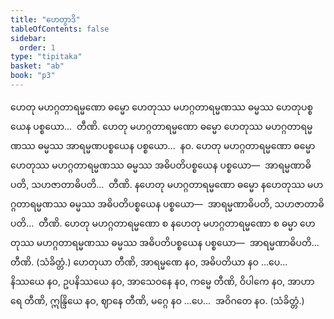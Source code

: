```yaml
---
title: "ဟေတွာဒိ"
tableOfContents: false
sidebar:
  order: 1
type: "tipitaka"
basket: "ab"
book: "p3"
---
```



<DynamicBreadcrumb />

<Division number="393" book="p3" e="ch" v="39" p="285">

<Paragraph number="845" book="p3">
ဟေတု မဟဂ္ဂတာရမ္မဏော ဓမ္မော ဟေတုဿ မဟဂ္ဂတာရမ္မဏဿ ဓမ္မဿ ဟေတုပစ္စယေန ပစ္စယော…  တီဏိ.
</Paragraph>

<Paragraph number="846" book="p3">
ဟေတု မဟဂ္ဂတာရမ္မဏော ဓမ္မော ဟေတုဿ မဟဂ္ဂတာရမ္မဏဿ ဓမ္မဿ အာရမ္မဏပစ္စယေန ပစ္စယော…  နဝ.
</Paragraph>

<Paragraph number="847" book="p3">
ဟေတု မဟဂ္ဂတာရမ္မဏော ဓမ္မော ဟေတုဿ မဟဂ္ဂတာရမ္မဏဿ ဓမ္မဿ အဓိပတိပစ္စယေန ပစ္စယော—  အာရမ္မဏာဓိပတိ, သဟဇာတာဓိပတိ…  တီဏိ.
</Paragraph>

<Paragraph number="848" book="p3">
နဟေတု မဟဂ္ဂတာရမ္မဏော ဓမ္မော နဟေတုဿ မဟဂ္ဂတာရမ္မဏဿ ဓမ္မဿ အဓိပတိပစ္စယေန ပစ္စယော—  အာရမ္မဏာဓိပတိ, သဟဇာတာဓိပတိ…  တီဏိ.
</Paragraph>

<Paragraph number="849" book="p3">
ဟေတု မဟဂ္ဂတာရမ္မဏော စ နဟေတု မဟဂ္ဂတာရမ္မဏော စ ဓမ္မာ ဟေတုဿ မဟဂ္ဂတာရမ္မဏဿ ဓမ္မဿ အဓိပတိပစ္စယေန ပစ္စယော—  အာရမ္မဏာဓိပတိ…  တီဏိ. (သံခိတ္တံ.)
</Paragraph>

</Division>
<Division number="394" book="p3" e="ch" v="39" p="285">

<Paragraph number="850" book="p3">
ဟေတုယာ တီဏိ, အာရမ္မဏေ နဝ, အဓိပတိယာ နဝ …ပေ…  နိဿယေ နဝ, ဥပနိဿယေ နဝ, အာသေဝနေ နဝ, ကမ္မေ တီဏိ, ဝိပါကေ နဝ, အာဟာရေ တီဏိ, ဣန္ဒြိယေ နဝ, ဈာနေ တီဏိ, မဂ္ဂေ နဝ …ပေ…  အဝိဂတေ နဝ. (သံခိတ္တံ.)
</Paragraph>
</Division>